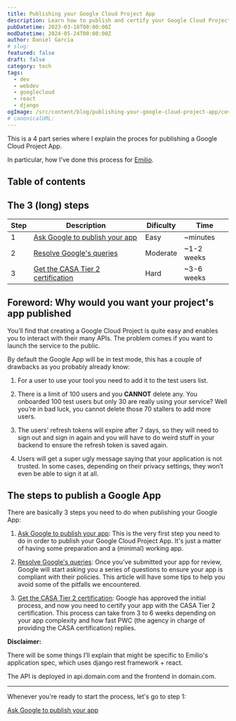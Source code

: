 ```yaml
---
title: Publishing your Google Cloud Project App
description: Learn how to publish and certify your Google Cloud Project App.
pubDatetime: 2023-03-18T00:00:00Z
modDatetime: 2024-05-24T00:00:00Z
author: Daniel Garcia
# slug:
featured: false
draft: false
category: tech
tags:
  - dev
  - webdev
  - googlecloud
  - react
  - django
ogImage: /src/content/blog/publishing-your-google-cloud-project-app/cover.png
# canonicalURL:
---
```



This is a 4 part series where I explain the proces for publishing a Google Cloud Project App.

In particular, how I've done this process for [Emilio](https://getemil.io).

## Table of contents

## The 3 (long) steps

| Step | Description                                                                                                              | Dificulty | Time       |
| ---- | ------------------------------------------------------------------------------------------------------------------------ | --------- | ---------- |
| 1    | [Ask Google to publish your app](/blog/publishing-your-google-cloud-project-app-ask-for-your-google-app-to-be-published) | Easy      | ~minutes   |
| 2    | [Resolve Google's queries](/blog/publishing-your-google-cloud-project-app-resolve-google-queries)                        | Moderate  | ~1-2 weeks |
| 3    | [Get the CASA Tier 2 certification](/blog/publishing-your-google-cloud-project-app-get-the-casa-tier-2-certification)    | Hard      | ~3-6 weeks |

## **Foreword**: Why would you want your project's app published

You’ll find that creating a Google Cloud Project is quite easy and enables you to interact with their many APIs. The problem comes if you want to launch the service to the public.

By default the Google App will be in test mode, this has a couple of drawbacks as you probably already know:

1. For a user to use your tool you need to add it to the test users list.

2. There is a limit of 100 users and you **CANNOT** delete any. You onboarded 100 test users but only 30 are really using your service? Well you’re in bad luck, you cannot delete those 70 stallers to add more users.

3. The users' refresh tokens will expire after 7 days, so they will need to sign out and sign in again and you will have to do weird stuff in your backend to ensure the refresh token is saved again.

4. Users will get a super ugly message saying that your application is not trusted. In some cases, depending on their privacy settings, they won’t even be able to sign it at all.

<WebsiteDesignCTA client:visible />

## The steps to publish a Google App

There are basically 3 steps you need to do when publishing your Google App:

1. [Ask Google to publish your app](/blog/publishing-your-google-cloud-project-app-ask-for-your-google-app-to-be-published): This is the very first step you need to do in order to publish your Google Cloud Project App. It's just a matter of having some preparation and a (minimal) working app.

2. [Resolve Google's queries](/blog/publishing-your-google-cloud-project-app-resolve-google-queries): Once you've submitted your app for review, Google will start asking you a series of questions to ensure your app is compliant with their policies. This article will have some tips to help you avoid some of the pitfalls we encountered.

3. [Get the CASA Tier 2 certification](/blog/publishing-your-google-cloud-project-app-get-the-casa-tier-2-certification): Google has approved the initial process, and now you need to certify your app with the CASA Tier 2 certification. This process can take from 3 to 6 weeks depending on your app complexity and how fast PWC (the agency in charge of providing the CASA certification) replies.

**Disclaimer:**

There will be some things I’ll explain that might be specific to Emilio's application spec, which uses django rest framework + react.

The API is deployed in api.domain.com and the frontend in domain.com.

---

Whenever you're ready to start the process, let's go to step 1:

[Ask Google to publish your app](#)
